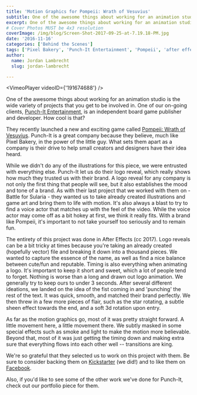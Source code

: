 ```yaml
---
title: 'Motion Graphics for Pompeii: Wrath of Vesuvius'
subtitle: One of the awesome things about working for an animation studio is the wide variety of projects that you get to be involved in.   
excerpt: One of the awesome things about working for an animation studio is the wide variety of projects that you get to be involved in. 
# Cover Photos MUST be 4x3 resolution
coverImage: /img/blog/Screen-Shot-2017-09-25-at-7.19.18-PM.jpg
date: '2016-11-16'
categories: ['Behind the Scenes']
tags: ['Pixel Bakery', 'Punch-It Entertainment', 'Pompeii', 'after effects']
author:
  name: Jordan Lambrecht
  slug: jordan-lambrecht

---
```

<VimeoPlayer videoID={'191674688'} />

One of the awesome things about working for an animation studio is the wide variety of projects that you get to be involved in. One of our on-going clients, [Punch-It Entertainment](https://punchitent.com/), is an independent board game publisher and developer. How cool is that?

They recently launched a new and exciting game called [Pompeii: Wrath of Vesuvius](https://www.kickstarter.com/projects/punchitent/pompeii-wrath-of-vesuvius). Punch-It is a great company because they believe, much like Pixel Bakery, in the power of the little guy. What sets them apart as a company is their drive to help small creators and designers have their idea heard.

While we didn't do any of the illustrations for this piece, we were entrusted with everything else. Punch-It let us do their logo reveal, which really shows how much they trusted us with their brand. A logo reveal for any company is not only the first thing that people will see, but it also establishes the mood and tone of a brand. As with their last project that we worked with them on - Battle for Sularia - they wanted us to take already created illustrations and game art and bring them to life with motion. It's also always a blast to try to find a voice actor that matches up with the feel of the video. While the voice actor may come off as a bit hokey at first, we think it really fits. With a brand like Pompeii, it's important to not take yourself too seriously and to remain fun.

The entirety of this project was done in After Effects (cc 2017). Logo reveals can be a bit tricky at times because you're taking an already created (hopefully vector) file and breaking it down into a thousand pieces. We wanted to capture the essence of the name, as well as find a nice balance between cute/fun and reputable. Timing is also everything when animating a logo. It's important to keep it short and sweet, which a lot of people tend to forget. Nothing is worse than a long and drawn out logo animation. We generally try to keep ours to under 3 seconds. After several different ideations, we landed on the idea of the fist coming in and 'punching' the rest of the text. It was quick, smooth, and matched their brand perfectly. We then threw in a few more pieces of flair, such as the star rotating, a subtle sheen effect towards the end, and a soft 3d rotation upon entry.

As far as the motion graphics go, most of it was pretty straight forward. A little movement here, a little movement there. We subtly masked in some special effects such as smoke and light to make the motion more believable. Beyond that, most of it was just getting the timing down and making extra sure that everything flows into each other well -- transitions are king.

We're so grateful that they selected us to work on this project with them. Be sure to consider backing them on [Kickstarter](https://www.kickstarter.com/projects/punchitent/pompeii-wrath-of-vesuvius) (we did!) and to like them on [Facebook](https://www.facebook.com/punchitentertainment/).

Also, if you'd like to see some of the other work we've done for Punch-It, check out our portfolio piece for them.